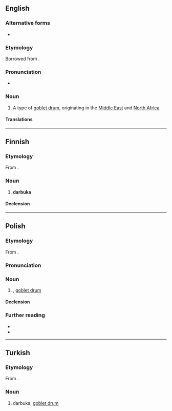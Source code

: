 ==English==
{{wikipedia}}

===Alternative forms===
* {{l|en|darbouka}}

===Etymology===
Borrowed from {{bor|en|ar|دَرْبُوكَة}}.

===Pronunciation===
* {{a|RP}} {{IPA|en|/ˌdɑːˈbuːkə/}}

===Noun===
{{en-noun}}

# {{lb|en|musical instruments}} A type of [[goblet drum]], originating in the [[Middle East]] and [[North Africa]].

====Translations====
{{trans-see|goblet drum}}

----

==Finnish==

===Etymology===
From {{der|fi|ar|دَرْبُوكَة}}.

===Noun===
{{fi-noun}}

# {{lb|fi|musical instruments}} '''darbuka'''

====Declension====
{{fi-decl-kulkija|darbuk|a}}

----

==Polish==

===Etymology===
From {{der|pl|ar|دَرْبُوكَة}}.

===Pronunciation===
{{pl-p}}

===Noun===
{{pl-noun|f}}

# {{lb|pl|musical instruments}} {{l|en|darbuka}}, [[goblet drum]]

====Declension====
{{pl-decl-noun-f}}

===Further reading===
* {{R:pl:WSJP}}
* {{R:pl:PWN}}

----

==Turkish==

===Etymology===
From {{der|tr|ar|دَرْبُوكَة}}.

===Noun===
{{tr-noun|yı|lar}}

# {{lb|tr|musical instruments}} darbuka, [[goblet drum]]
